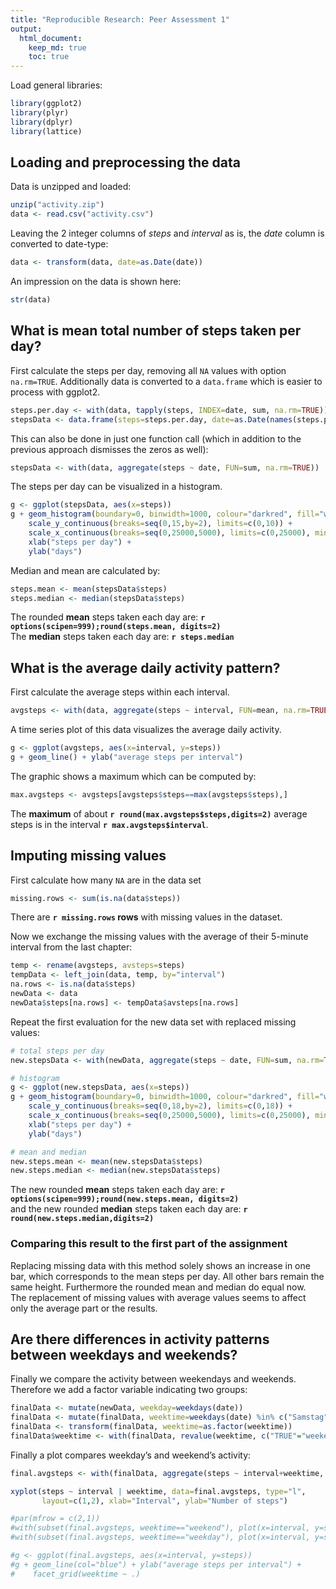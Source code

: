 ```yaml
---
title: "Reproducible Research: Peer Assessment 1"
output: 
  html_document:
    keep_md: true
    toc: true
---
```


Load general libraries:
```r
library(ggplot2)
library(plyr)
library(dplyr)
library(lattice)
```


## Loading and preprocessing the data

Data is unzipped and loaded:
```r
unzip("activity.zip")
data <- read.csv("activity.csv")
```

Leaving the 2 integer columns of *steps* and *interval* as is, the *date* column is converted to date-type:
```r
data <- transform(data, date=as.Date(date))
```

An impression on the data is shown here:
```r
str(data)
```


## What is mean total number of steps taken per day?
First calculate the steps per day, removing all `NA` values with option `na.rm=TRUE`. Additionally data is converted to a `data.frame` which is easier to process with ggplot2.
```r
steps.per.day <- with(data, tapply(steps, INDEX=date, sum, na.rm=TRUE))
stepsData <- data.frame(steps=steps.per.day, date=as.Date(names(steps.per.day)))
```

This can also be done in just one function call (which in addition to the previous approach dismisses the zeros as well):
```r
stepsData <- with(data, aggregate(steps ~ date, FUN=sum, na.rm=TRUE))
```

The steps per day can be visualized in a histogram.
```r
g <- ggplot(stepsData, aes(x=steps))
g + geom_histogram(boundary=0, binwidth=1000, colour="darkred", fill="white") +
    scale_y_continuous(breaks=seq(0,15,by=2), limits=c(0,10)) +
    scale_x_continuous(breaks=seq(0,25000,5000), limits=c(0,25000), minor_breaks=seq(0,25000,1000)) +
    xlab("steps per day") +
    ylab("days")
```

Median and mean are calculated by:
```r
steps.mean <- mean(stepsData$steps)
steps.median <- median(stepsData$steps)
```

The rounded **mean** steps taken each day are: **`r options(scipen=999);round(steps.mean, digits=2)`**  
The **median** steps taken each day are: **`r steps.median`**


## What is the average daily activity pattern?
First calculate the average steps within each interval.
```r
avgsteps <- with(data, aggregate(steps ~ interval, FUN=mean, na.rm=TRUE))
```

A time series plot of this data visualizes the average daily activity.
```r
g <- ggplot(avgsteps, aes(x=interval, y=steps))
g + geom_line() + ylab("average steps per interval")
```

The graphic shows a maximum which can be computed by:
```r
max.avgsteps <- avgsteps[avgsteps$steps==max(avgsteps$steps),]
```

The **maximum** of about **`r round(max.avgsteps$steps,digits=2)`** average steps is in the interval **`r max.avgsteps$interval`**.

## Imputing missing values
First calculate how many `NA` are in the data set
```r
missing.rows <- sum(is.na(data$steps))
```

There are **`r missing.rows` rows** with missing values in the dataset.

Now we exchange the missing values with the average of their 5-minute interval from the last chapter:
```r
temp <- rename(avgsteps, avsteps=steps)
tempData <- left_join(data, temp, by="interval")
na.rows <- is.na(data$steps)
newData <- data
newData$steps[na.rows] <- tempData$avsteps[na.rows]
```

Repeat the first evaluation for the new data set with replaced missing values:
```r
# total steps per day
new.stepsData <- with(newData, aggregate(steps ~ date, FUN=sum, na.rm=TRUE))

# histogram
g <- ggplot(new.stepsData, aes(x=steps))
g + geom_histogram(boundary=0, binwidth=1000, colour="darkred", fill="white") +
    scale_y_continuous(breaks=seq(0,18,by=2), limits=c(0,18)) +
    scale_x_continuous(breaks=seq(0,25000,5000), limits=c(0,25000), minor_breaks=seq(0,25000,1000)) +
    xlab("steps per day") +
    ylab("days")

# mean and median
new.steps.mean <- mean(new.stepsData$steps)
new.steps.median <- median(new.stepsData$steps)
```

The new rounded **mean** steps taken each day are: **`r options(scipen=999);round(new.steps.mean, digits=2)`**  
and the new rounded **median** steps taken each day are: **`r round(new.steps.median,digits=2)`**

### Comparing this result to the first part of the assignment
Replacing missing data with this method solely shows an increase in one bar, which corresponds to the mean steps per day. All other bars remain the same height. Furthermore the rounded mean and median do equal now.  
The replacement of missing values with average values seems to affect only the average part or the results.

## Are there differences in activity patterns between weekdays and weekends?
Finally we compare the activity between weekendays and weekends. Therefore we add a factor variable indicating two groups:
```r
finalData <- mutate(newData, weekday=weekdays(date))
finalData <- mutate(finalData, weektime=weekdays(date) %in% c("Samstag","Sonntag"))
finalData <- transform(finalData, weektime=as.factor(weektime))
finalData$weektime <- with(finalData, revalue(weektime, c("TRUE"="weekend", "FALSE"="weekday")))
```


Finally a plot compares weekday's and weekend's activity:
```r
final.avgsteps <- with(finalData, aggregate(steps ~ interval+weektime, FUN=mean, na.rm=TRUE))

xyplot(steps ~ interval | weektime, data=final.avgsteps, type="l",
       layout=c(1,2), xlab="Interval", ylab="Number of steps")
```

```r
#par(mfrow = c(2,1))
#with(subset(final.avgsteps, weektime=="weekend"), plot(x=interval, y=steps, type="l", col="blue"))
#with(subset(final.avgsteps, weektime=="weekday"), plot(x=interval, y=steps, type="l", col="blue"))

#g <- ggplot(final.avgsteps, aes(x=interval, y=steps))
#g + geom_line(col="blue") + ylab("average steps per interval") +
#    facet_grid(weektime ~ .)
```
